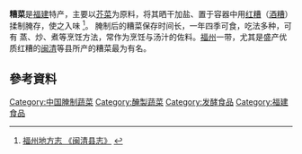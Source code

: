 '''糟菜'''是[[福建|福建]]特产，主要以[[芥菜|芥菜]]为原料，将其晒干加盐、置于容器中用[[红糟|红糟]]（[[酒糟|酒糟]]）揉制腌存，使之入味
<ref>[http://www.fzdqw.com/ShowText.asp?Tobook=1108&index=1279&Query=1&l 福州地方志 《闽清县志》] {{Wayback|url=http://www.fzdqw.com/ShowText.asp?Tobook=1108&index=1279&Query=1&l |date=20160304104903 }}</ref>。
腌制后的糟菜保存时间长，一年四季可食，吃法多种，可有 蒸、炒、煮等烹饪方法，常作为烹饪与汤汁的佐料。[[福州|福州]]一带，尤其是盛产优质红糟的[[闽清|闽清]]等县所产的糟菜最为有名。

==參考資料==
<div class="references-small">
<references />
</div>

[[Category:中国腌制蔬菜|Category:中国腌制蔬菜]]
[[Category:醃製蔬菜|Category:醃製蔬菜]]
[[Category:发酵食品|Category:发酵食品]]
[[Category:福建食品|Category:福建食品]]
{{食品小作品}}